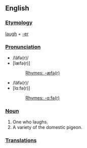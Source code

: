 ==English==
===[[Etymology]]===
[[laugh]] + [[-er]]
===[[Pronunciation]]===
*/lăfə(r)/
*[læfə(r)]
*:[[Rhymes:English:-æfə(r)|Rhymes: -æfə(r)]]
*/läfə(r)/
*[lɑːfə(r)]
*:[[Rhymes:English:-ɑːfə(r)|Rhymes: -ɑːfə(r)]]
===[[Noun]]===
#One who laughs.
#A variety of the domestic pigeon.
===[[Translations]]===